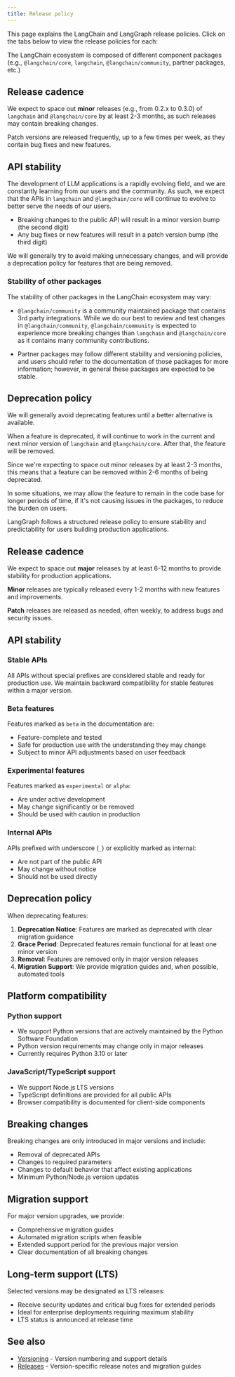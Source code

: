 ```yaml
---
title: Release policy
---
```



<AlphaCallout />

This page explains the LangChain and LangGraph release policies. Click on the tabs below to view the release policies for each:

<Tabs>
<Tab title="LangChain">


The LangChain ecosystem is composed of different component packages (e.g., `@langchain/core`, `langchain`, `@langchain/community`, partner packages, etc.)


## Release cadence


We expect to space out **minor** releases (e.g., from 0.2.x to 0.3.0) of `langchain` and `@langchain/core` by at least 2-3 months, as such releases may contain breaking changes.


Patch versions are released frequently, up to a few times per week, as they contain bug fixes and new features.

## API stability


The development of LLM applications is a rapidly evolving field, and we are constantly learning from our users and the community. As such, we expect that the APIs in `langchain` and `@langchain/core` will continue to evolve to better serve the needs of our users.


- Breaking changes to the public API will result in a minor version bump (the second digit)
- Any bug fixes or new features will result in a patch version bump (the third digit)

We will generally try to avoid making unnecessary changes, and will provide a deprecation policy for features that are being removed.

### Stability of other packages

The stability of other packages in the LangChain ecosystem may vary:


- `@langchain/community` is a community maintained package that contains 3rd party integrations. While we do our best to review and test changes in `@langchain/community`, `@langchain/community` is expected to experience more breaking changes than `langchain` and `@langchain/core` as it contains many community contributions.

- Partner packages may follow different stability and versioning policies, and users should refer to the documentation of those packages for more information; however, in general these packages are expected to be stable.

## Deprecation policy

We will generally avoid deprecating features until a better alternative is available.


When a feature is deprecated, it will continue to work in the current and next minor version of `langchain` and `@langchain/core`. After that, the feature will be removed.


Since we're expecting to space out minor releases by at least 2-3 months, this means that a feature can be removed within 2-6 months of being deprecated.

In some situations, we may allow the feature to remain in the code base for longer periods of time, if it's not causing issues in the packages, to reduce the burden on users.

</Tab>

<Tab title="LangGraph">
LangGraph follows a structured release policy to ensure stability and predictability for users building production applications.

## Release cadence

We expect to space out **major** releases by at least 6-12 months to provide stability for production applications.

**Minor** releases are typically released every 1-2 months with new features and improvements.

**Patch** releases are released as needed, often weekly, to address bugs and security issues.

## API stability

### Stable APIs

All APIs without special prefixes are considered stable and ready for production use. We maintain backward compatibility for stable features within a major version.

### Beta features

Features marked as `beta` in the documentation are:

- Feature-complete and tested
- Safe for production use with the understanding they may change
- Subject to minor API adjustments based on user feedback

### Experimental features

Features marked as `experimental` or `alpha`:

- Are under active development
- May change significantly or be removed
- Should be used with caution in production

### Internal APIs

APIs prefixed with underscore (`_`) or explicitly marked as internal:

- Are not part of the public API
- May change without notice
- Should not be used directly

## Deprecation policy

When deprecating features:

1. **Deprecation Notice**: Features are marked as deprecated with clear migration guidance
2. **Grace Period**: Deprecated features remain functional for at least one minor version
3. **Removal**: Features are removed only in major version releases
4. **Migration Support**: We provide migration guides and, when possible, automated tools

## Platform compatibility

### Python support

- We support Python versions that are actively maintained by the Python Software Foundation
- Python version requirements may change only in major releases
- Currently requires Python 3.10 or later

### JavaScript/TypeScript support

- We support Node.js LTS versions
- TypeScript definitions are provided for all public APIs
- Browser compatibility is documented for client-side components

## Breaking changes

Breaking changes are only introduced in major versions and include:
- Removal of deprecated APIs
- Changes to required parameters
- Changes to default behavior that affect existing applications
- Minimum Python/Node.js version updates

## Migration support

For major version upgrades, we provide:
- Comprehensive migration guides
- Automated migration scripts when feasible
- Extended support period for the previous major version
- Clear documentation of all breaking changes

## Long-term support (LTS)

Selected versions may be designated as LTS releases:
- Receive security updates and critical bug fixes for extended periods
- Ideal for enterprise deployments requiring maximum stability
- LTS status is announced at release time

</Tab>
</Tabs>

## See also

- [Versioning](/oss/javascript/versioning) - Version numbering and support details
- [Releases](/oss/javascript/releases) - Version-specific release notes and migration guides
